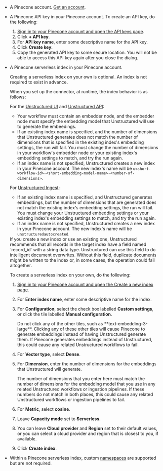 - A Pinecone account. [Get an account](https://app.pinecone.io/).
- A Pinecone API key in your Pinecone account. To create an API key, do the following:

  1. [Sign in to your Pinecone account and open the API keys page](https://app.pinecone.io/organizations/-/projects/-/keys).
  2. Click **+ API key**.
  3. For **API key name**, enter some descriptive name for the API key.
  4. Click **Create key**.
  5. Copy the generated API key to some secure location. You will not be able to access this API key again after you close the dialog.

- A Pinecone serverless index in your Pinecone account. 

  Creating a serverless index on your own is optional. 
  An index is not required to exist in advance. 
  
  When you set up the connector, at runtime, the index behavior is as follows:

  For the [Unstructured UI](/ui/overview) and [Unstructured API](/api-reference/overview):

  - Your workflow must contain an embedder node, and the embedder node must specify the embedding model that Unstructured will use to generate the embeedings.
  - If an existing index name is specified, 
    and the number of dimensions that Unstructured generates does not match the number of dimensions that is specified in the existing index's embedding settings, the run will fail. 
    You must change the number of dimensions in your workflow's embedder node or your existing index's embedding settings to match, and try the run again.
  - If an index name is not specified, Unstructured creates a new index in your Pinecone account. The 
    new index's name will be `u<short-workflow-id>-<short-embedding-model-name>-<number-of-dimensions>`. 
 
  For [Unstructured Ingest](/open-source/ingestion/overview):

  - If an existing index name is specified, and Unstructured generates embeddings, 
    but the number of dimensions that are generated does not match the existing index's embedding settings, the run will fail. 
    You must change your Unstructured embedding settings or your existing index's embedding settings to match, and try the run again. 
  - If an index name is not specified, Unstructured creates a new index in your Pinecone account. The new index's name will be `unstructuredautocreated`.

  <Note>
      If you create a new index or use an existing one, Unstructured recommends that all records in the target index have a field 
      named `record_id` with a string data type. 
      Unstructured can use this field to do intelligent document overwrites. Without this field, duplicate documents 
      might be written to the index or, in some cases, the operation could fail altogether.
  </Note>

  To create a serverless index on your own, do the following:

  1. [Sign in to your Pinecone account and open the Create a new index page](https://app.pinecone.io/organizations/-/projects/-/create-index/serverless).
  2. For **Enter index name**, enter some descriptive name for the index.
  3. For **Configuration**, select the check box labelled **Custom settings**, or click the tile labelled **Manual configuration**.
  
     <Warning>
         Do not click any of the other tiles, such as **text-embedding-3-large**. Clicking any of these other tiles will cause Pinecone to generate embeddings instead of 
         having Unstructured generate them. If Pinecone generates embeddings instead of Unstructured, this could cause any related Unstructured workflows to fail.
     </Warning>

  4. For **Vector type**, select **Dense**.
  5. For **Dimension**, enter the number of dimensions for the embeddings that Unstructured will generate.

     <Warning>
         The number of dimensions that you enter here must match the number of dimensions for the embedding model that you use in any related Unstructured workflows or ingestion pipelines. If these numbers do not 
         match in both places, this could cause any related Unstructured workflows or ingestion pipelines to fail.
     </Warning>

  6. For **Metric**, select **cosine**.
  7. Leave **Capacity mode** set to **Serverless**.
  8. You can leave **Cloud provider** and **Region** set to their default values, or you can select a cloud provider and region that is closest to you, if available.
  9. Click **Create index**.
  
- Within a Pinecone serverless index, custom [namespaces](https://docs.pinecone.io/guides/index-data/indexing-overview#namespaces) are supported but are not required.